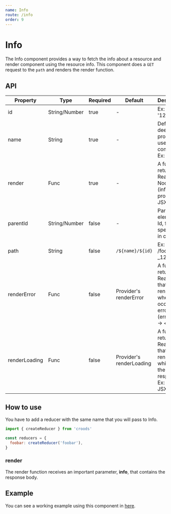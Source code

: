```yaml
---
name: Info
route: /info
order: 9
---
```


# Info

The Info component provides a way to fetch the info about a resource and render component using the resource info.
This component does a `GET` request to the `path` and renders the render function.

## API

| Property      | Type          | Required | Default                  | Description                                                                                                |
| ------------- | ------------- | -------- | ------------------------ | ---------------------------------------------------------------------------------------------------------- |
| id            | String/Number | true     | -                        | Ex: 1234 or '1234'                                                                                         |
| name          | String        | true     | -                        | Defines the deep properties used in the component. Ex: foo.bar                                             |
| render        | Func          | true     | -                        | A function returning a React Node. Ex: (info = {}, props) -> < JSX />                                      |
| parentId      | String/Number | false    | -                        | Parent element's Id, for more specificity in changes.                                                      |
| path          | String        | false    | `/${name}/${id}`         | Ex: /foo/bar-\_12?&=                                                                                       |
| renderError   | Func          | false    | Provider's renderError   | A function returning a React Node that will render when occurs an error. Ex: (error = {}) -> < JSX />      |
| renderLoading | Func          | false    | Provider's renderLoading | A function returning a React Node that will be rendered while wait the server response. Ex: () -> < JSX /> |

## How to use

You have to add a reducer with the same name that you will pass to Info.

```javascript
import { createReducer } from 'croods'

const reducers = {
  foobar: createReducer('foobar'),
}
```

### render

The render function receives an important parameter, **info**, that contains the response body.

## Example

You can see a working example using this component in [here](https://github.com/SeasonedSoftware/croods/blob/master/example/src/colors/Info.js).
